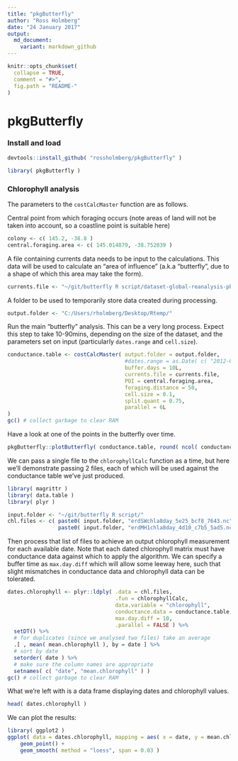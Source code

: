 ```yaml
---
title: "pkgButterfly"
author: "Ross Holmberg"
date: "24 January 2017"
output:
  md_document:
    variant: markdown_github
---
```


<!-- Do not edit README.md directly, edit README.Rmd instead and re-knit before commit -->

```r
knitr::opts_chunk$set(
  collapse = TRUE,
  comment = "#>",
  fig.path = "README-"
)
```

# pkgButterfly

### Install and load

```r
devtools::install_github( "rossholmberg/pkgButterfly" )

library( pkgButterfly )
```

### Chlorophyll analysis

The parameters to the `costCalcMaster` function are as follows.

Central point from which foraging occurs (note areas of land will not be taken into account, so a coastline point is suitable here)
```r
colony <- c( 145.2, -38.8 )
central.foraging.area <- c( 145.014879, -38.752039 )
```

A file containing currents data needs to be input to the calculations. This data will be used to calculate an "area of influence" (a.k.a "butterfly", due to a shape of which this area may take the form).
```r
currents.file <- "~/git/butterfly R script/dataset-global-reanalysis-phys-001-011-ran-it-cglors-monthly-u-v_1463479328704.nc"
```


A folder to be used to temporarily store data created during processing.
```r
output.folder <- "C:/Users/rholmberg/Desktop/Rtemp/"
```


Run the main "butterfly" analysis. This can be a very long process. Expect this step to take 10-90mins, depending on the size of the dataset, and the parameters set on input (particularly `dates.range` and `cell.size`).
```r
conductance.table <- costCalcMaster( output.folder = output.folder,
                                     #dates.range = as.Date( c( "2012-01-01", "2012-08-30" ) ), # uncomment to limit dataset
                                     buffer.days = 10L,
                                     currents.file = currents.file,
                                     POI = central.foraging.area,
                                     foraging.distance = 50,
                                     cell.size = 0.1,
                                     split.quant = 0.75,
                                     parallel = 6L
)
gc() # collect garbage to clear RAM
```

Have a look at one of the points in the butterfly over time.
```r
pkgButterfly::plotButterfly( conductance.table, round( ncol( conductance.table ) - 2L ) * 0.5 )
```



We can pass a single file to the `chlorophyllCalc` function as a time, but here we'll demonstrate passing 2 files, each of which will be used against the conductance table we've just produced.
```r
library( magrittr )
library( data.table )
library( plyr )

input.folder <- "~/git/butterfly R script/"
chl.files <- c( paste0( input.folder, "erdSWchla8day_5e25_bcf8_7643.nc" ),
                paste0( input.folder, "erdMH1chla8day_4d10_c7b5_5ad5.nc" ) )
```

Then process that list of files to achieve an output chlorophyll measurement for each available date. Note that each dated chlorophyll matrix must have conductance data against which to apply the algorithm. We can specify a buffer time as `max.day.diff` which will allow some leeway here, such that slight mismatches in conductance data and chlorophyll data can be tolerated.
```r
dates.chlorophyll <- plyr::ldply( .data = chl.files,
                                  .fun = chlorophyllCalc,
                                  data.variable = "chlorophyll",
                                  conductance.data = conductance.table,
                                  max.day.diff = 10,
                                  .parallel = FALSE ) %>%
  setDT() %>%
  # for duplicates (since we analysed two files) take an average
  .[ , mean( mean.chlorophyll ), by = date ] %>%
  # sort by date
  setorder( date ) %>%
  # make sure the column names are appropriate
  setnames( c( "date", "mean.chlorophyll" ) )
gc() # collect garbage to clear RAM
```

What we're left with is a data frame displaying dates and chlorophyll values.
```r
head( dates.chlorophyll )
```

We can plot the results:
```r
library( ggplot2 )
ggplot( data = dates.chlorophyll, mapping = aes( x = date, y = mean.chlorophyll ) ) +
    geom_point() +
    geom_smooth( method = "loess", span = 0.03 )
```









